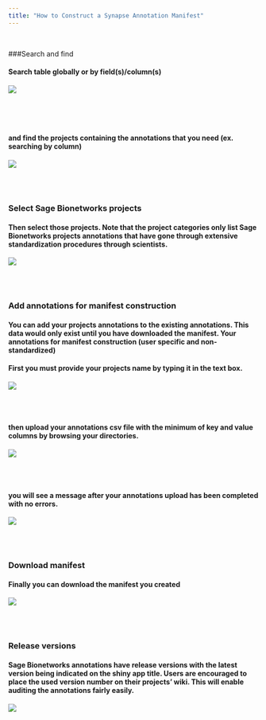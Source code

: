 ```yaml
---
title: "How to Construct a Synapse Annotation Manifest"
---
```

<br>

###Search and find 

#### Search table globally or by field(s)/column(s)

![](../img/search1.png)

```r
```
<br><br>

#### and find the projects containing the annotations that you need (ex. searching by column)

![](../img/search2.png)

<br><br>

### Select Sage Bionetworks projects

#### Then select those projects. Note that the project categories only list Sage Bionetworks projects annotations that have gone through extensive standardization procedures through scientists.

![](../img/select.png)

<br><br>

### Add annotations for manifest construction

#### You can add your projects annotations to the existing annotations. This data would only exist until you have downloaded the manifest. Your annotations for manifest construction (user specific and non-standardized)

#### First you must provide your projects name by typing it in the text box. 

![](../img/add1.png)

<br><br>

#### then upload your annotations csv file with the minimum of key and value columns by browsing your directories.  

![](../img/add2.png)

<br><br>

#### you will see a message after your annotations upload has been completed with no errors.

![](../img/add3.png)

<br><br>

### Download manifest

#### Finally you can download the manifest you created 

![](../img/download.png)

<br><br>

### Release versions 

#### Sage Bionetworks annotations have release versions with the latest version being indicated on the shiny app title. Users are encouraged to place the used version number on their projects’ wiki. This will enable auditing the annotations fairly easily.

![](../img/releaseVersion.png)

